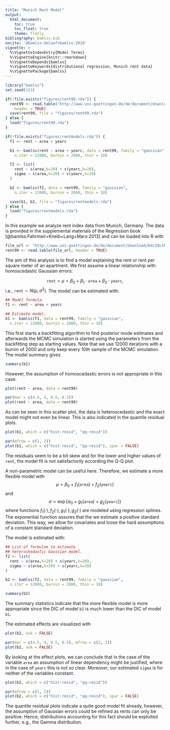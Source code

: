 ---
title: "Munich Rent Model"
output:
  html_document:
    toc: true
    toc_float: true
    theme: flatly
bibliography: bamlss.bib
nocite: '@bamlss:Umlauf+bamlss:2018'
vignette: >
  %\VignetteIndexEntry{Model Terms}
  %\VignetteEngine{knitr::rmarkdown}
  %\VignetteDepends{bamlss}
  %\VignetteKeywords{distributional regression, Munich rent data}
  %\VignettePackage{bamlss}
---

```{r preliminaries, echo=FALSE, message=FALSE}
library("bamlss")
set.seed(123)

if(!file.exists("figures/rent99.rda")) {
  rent99 <- read.table("http://www.uni-goettingen.de/de/document/download/64c29c1b1fccb142cfa8f29a942a9e05.raw/rent99.raw",
    header = TRUE)
  save(rent99, file = "figures/rent99.rda")
} else {
  load("figures/rent99.rda")
}

if(!file.exists("figures/rentmodels.rda")) {
  f1 <- rent ~ area + yearc

  b1 <- bamlss(rent ~ area + yearc, data = rent99, family = "gaussian",
    n.iter = 12000, burnin = 2000, thin = 10)

  f2 <- list(
    rent ~ s(area,k=20) + s(yearc,k=20),
    sigma ~ s(area,k=20) + s(yearc,k=20)
  )

  b2 <- bamlss(f2, data = rent99, family = "gaussian",
    n.iter = 12000, burnin = 2000, thin = 10)

  save(b1, b2, file = "figures/rentmodels.rda")
} else {
  load("figures/rentmodels.rda")
}
```

In this example we analyze rent index data from Munich, Germany. The data is provided in the
supplemental materials of the Regression book [@bamlss:Fahrmeir+Kneib+Lang+Marx:2013] and can be
loaded into R with
```{r}
file_url <- "http://www.uni-goettingen.de/de/document/download/64c29c1b1fccb142cfa8f29a942a9e05.raw/rent99.raw"
rent99 <- read.table(file_url, header = TRUE)
```

The aim of this analysis is to find a model explaining the rent or rent per square meter of an
apartment. We first assume a linear relationship with homoscedastic Gaussian errors:

$$
\texttt{rent} = \mu = \beta_0 + \beta_1 \cdot \texttt{area} + \beta_2 \cdot \texttt{yearc},
$$
i.e., $\texttt{rent} \sim N(\mu, \sigma^2)$. The model can be estimated with: 

```{r, eval=FALSE}
## Model formula.
f1 <- rent ~ area + yearc

## Estimate model.
b1 <- bamlss(f1, data = rent99, family = "gaussian",
  n.iter = 12000, burnin = 2000, thin = 10)
```
This first starts a backfitting algorithm to find posterior mode estimates and afterwards the MCMC
simulation is started using the parameters from the backfitting step as starting values.
Note that we use 12000 iterations with a burnin of 2000 and only keep every 10th sample of
the MCMC simulation. The model summary gives
```{r}
summary(b1)
```
However, the assumption of homoscedastic errors is not appropriate in this case.
```{r, eval=FALSE}
plot(rent ~ area, data = rent99)
```
```{r, fig.width = 5, fig.height = 5, fig.align = "center", dev = "png", echo = FALSE, dev = "png", results = 'hide', message=FALSE}
par(mar = c(4.5, 4, 0.5, 0.5))
plot(rent ~ area, data = rent99)
```
As can be seen in this scatter plot, the data is heteroscedastic and the exact model might not even
be linear. This is also indicated in the quantile residual plots.
```{r, eval=FALSE}
plot(b1, which = c("hist-resid", "qq-resid"))
```
```{r, fig.width = 8, fig.height = 4, fig.align = "center", echo = FALSE, dev = "png", echo=FALSE}
par(mfrow = c(1, 2))
plot(b1, which = c("hist-resid", "qq-resid"), spar = FALSE)
```
The residuals seem to be a bit skew and for the lower and higher values of `rent`, the model
fit is not satisfactorily according the Q-Q plot.

A non-parametric model can be useful here. Therefore, we estimate a more flexible model
with
$$
\mu = \beta_0 + f_1(\texttt{area}) + f_2(\texttt{yearc})
$$
and
$$
\sigma = \exp\{\alpha_0 + g_1(\texttt{area}) + g_2(\texttt{yearc})\}
$$
where functions $f_1( \cdot ), f_2( \cdot ), g_1( \cdot ), g_2( \cdot )$ are modeled using regression
splines. The exponential function assures that the we estimate a positive standard deviation. This way,
we allow for covariates and loose the hard assumptions of a constant standard deviation. 

The model is estimated with: 
```{r, eval=FALSE}
## List of formulae to estimate
## heteroskedastic Gaussian model.
f2 <- list(
  rent ~ s(area,k=20) + s(yearc,k=20),
  sigma ~ s(area,k=20) + s(yearc,k=20)
)

b2 <- bamlss(f2, data = rent99, family = "gaussian",
  n.iter = 12000, burnin = 2000, thin = 10)
```
```{r}
summary(b2)
```
The summary statistics indicate that the more flexible model is more appropriate since the
DIC of model `b2` is much lower than the DIC of model `b1`.

The estimated effects are visualized with
```{r, eval=FALSE}
plot(b2, ask = FALSE)
```
```{r, fig.width = 5, fig.height = 5, fig.align = "center", dev = "png", echo = FALSE, dev = "png", results = 'hide', message=FALSE}
par(mar = c(4.5, 4, 0.5, 0.5), mfrow = c(2, 2))
plot(b2, ask = FALSE)
```
By looking at the effect plots, we can conclude that in the case of the variable `area` an
assumption of linear dependency might be justified, where in the case of `yearc` this is not so clear.
Moreover, our estimated `sigma` is for neither of the variables constant.
```{r, eval=FALSE}
plot(b2, which = c("hist-resid", "qq-resid"))
```
```{r, fig.width = 8, fig.height = 4, fig.align = "center", echo = FALSE, dev = "png", echo=FALSE}
par(mfrow = c(1, 2))
plot(b2, which = c("hist-resid", "qq-resid"), spar = FALSE)
```
The quantile residual plots indicate a quite good model fit already, however, the assumption
of Gaussian errors could be refined as rents can only be positive. Hence, distributions
accounting for this fact should be exploited further, e.g., the Gamma distribution.

